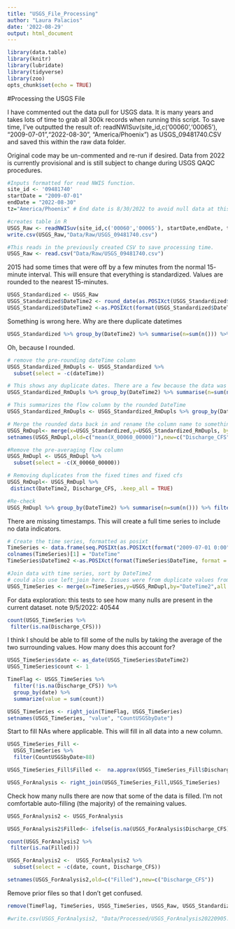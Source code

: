 ```yaml
---
title: "USGS_File_Processing"
author: "Laura Palacios"
date: '2022-08-29'
output: html_document
---
```


```r
library(data.table)
library(knitr)
library(lubridate)
library(tidyverse)
library(zoo)
opts_chunk$set(echo = TRUE)
```

#Processing the USGS File

I have commented out the data pull for USGS data. It is many years and takes lots of time to grab all 300k records when running this script. To save time, I've outputted the result of: 
readNWISuv(site_id,c('00060','00065'), "2009-07-01","2022-08-30", "America/Phoenix")
as USGS_09481740.CSV and saved this within the raw data folder.

Original code may be un-commented and re-run if desired. Data from 2022 is currently provisional and is still subject to change during USGS QAQC procedures.
```r
#Inputs formatted for read NWIS function.
site_id <- '09481740'
startDate = "2009-07-01"
endDate = "2022-08-30"
tz="America/Phoenix" # End date is 8/30/2022 to avoid null data at this time (9/5/2022)

#creates table in R
USGS_Raw <- readNWISuv(site_id,c('00060','00065'), startDate,endDate, tz)
write.csv(USGS_Raw,"Data/Raw/USGS_09481740.csv")

#This reads in the previously created CSV to save processing time.
USGS_Raw <- read.csv("Data/Raw/USGS_09481740.csv")
```


2015 had some times that were off by a few minutes from the normal 15- minute interval. This will ensure that everything is standardized. Values are rounded to the nearest 15-minutes.
```r
USGS_Standardized <- USGS_Raw
USGS_Standardized$DateTime2 <- round_date(as.POSIXct(USGS_Standardized$dateTime), "15 minutes")
USGS_Standardized$DateTime2 <-as.POSIXct(format(USGS_Standardized$DateTime2, format = '%Y-%m-%d %H:%M'), tz = tz)

```

Something is wrong here. Why are there duplicate datetimes
```r
USGS_Standardized %>% group_by(DateTime2) %>% summarise(n=sum(n())) %>% filter(n>1)
```

Oh, because I rounded.
```r
# remove the pre-rounding dateTime column
USGS_Standardized_RmDupls <- USGS_Standardized %>%
  subset(select = -c(dateTime)) 

# This shows any duplicate dates. There are a few because the data was not collected on the standard 15-minute interval. The separate values were rounded to the same one.
USGS_Standardized_RmDupls %>% group_by(DateTime2) %>% summarise(n=sum(n())) %>% filter(n>1)

# This summarizes the flow column by the rounded DateTime
USGS_Standardized_RmDupls <- USGS_Standardized_RmDupls %>% group_by(DateTime2) %>% summarise(mean(X_00060_00000))

# Merge the rounded data back in and rename the column name to something more useful.
USGS_RmDupl<- merge(x=USGS_Standardized,y=USGS_Standardized_RmDupls, by="DateTime2",all.x=TRUE, all.y = FALSE)
setnames(USGS_RmDupl,old=c("mean(X_00060_00000)"),new=c("Discharge_CFS"))

#Remove the pre-averaging flow column
USGS_RmDupl <- USGS_RmDupl %>%
  subset(select = -c(X_00060_00000))

# Removing duplicates from the fixed times and fixed cfs
USGS_RmDupl<- USGS_RmDupl %>% 
 distinct(DateTime2, Discharge_CFS, .keep_all = TRUE)

#Re-check
USGS_RmDupl %>% group_by(DateTime2) %>% summarise(n=sum(n())) %>% filter(n>1)

```

There are missing timestamps. This will create a full time series to include no data indicators.
```r
# Create the time series, formatted as posixt
TimeSeries <- data.frame(seq.POSIXt(as.POSIXct(format("2009-07-01 0:00",format = '%m/%d/%y %H:%M'), tz = tz), as.POSIXct(format("2022-08-30 0:00",format = '%m/%d/%y %H:%M'), tz = tz), by="15 min"))
colnames(TimeSeries)[1] = "DateTime"
TimeSeries$DateTime2 <-as.POSIXct(format(TimeSeries$DateTime, format = '%Y-%m-%d %H:%M'), tz = tz)

#Join data with time series, sort by DateTime2
# could also use left_join here. Issues were from duplicate values from the rounding merge.
USGS_TimeSeries <- merge(x=TimeSeries,y=USGS_RmDupl,by="DateTime2",all.x=TRUE, all.y = FALSE)

```


For data exploration: this tests to see how many nulls are present in the current dataset.
note 9/5/2022: 40544
```r
count(USGS_TimeSeries %>%
 filter(is.na(Discharge_CFS)))
```

I think I should be able to fill some of the nulls by taking the average of the two surrounding values. How many does this account for?

```r
USGS_TimeSeries$date <- as_date(USGS_TimeSeries$DateTime2)
USGS_TimeSeries$count <- 1

TimeFlag <- USGS_TimeSeries %>%
  filter(!is.na(Discharge_CFS)) %>%
  group_by(date) %>%
  summarize(value = sum(count))

USGS_TimeSeries <- right_join(TimeFlag, USGS_TimeSeries)
setnames(USGS_TimeSeries, "value", "CountUSGSbyDate")

```
Start to fill NAs where applicable. This will fill in all data into a new column.
```r
USGS_TimeSeries_Fill <-
  USGS_TimeSeries %>%
  filter(CountUSGSbyDate>88)

USGS_TimeSeries_Fill$Filled <-  na.approx(USGS_TimeSeries_Fill$Discharge_CFS, rule = 2)

USGS_ForAnalysis <- right_join(USGS_TimeSeries_Fill,USGS_TimeSeries)

```
Check how many nulls there are now that some of the data is filled. I'm not comfortable auto-filling (the majority) of the remaining values.
```r
USGS_ForAnalysis2 <- USGS_ForAnalysis

USGS_ForAnalysis2$Filled<- ifelse(is.na(USGS_ForAnalysis$Discharge_CFS) == TRUE,USGS_ForAnalysis$Filled,USGS_ForAnalysis$Discharge_CFS)

count(USGS_ForAnalysis2 %>%
 filter(is.na(Filled)))

```

```r
USGS_ForAnalysis2 <-  USGS_ForAnalysis2 %>%
  subset(select = -c(date, count, Discharge_CFS))

setnames(USGS_ForAnalysis2,old=c("Filled"),new=c("Discharge_CFS"))
```



Remove prior files so that I don't get confused.
```r
remove(TimeFlag, TimeSeries, USGS_TimeSeries, USGS_Raw, USGS_Standardized, USGS_TimeSeries_Fill, USGS_ForAnalysis, USGS_RmDupl, USGS_Standardized_RmDupls)
```

```r
#write.csv(USGS_ForAnalysis2, "Data/Processed/USGS_ForAnalysis20220905.csv")
```

